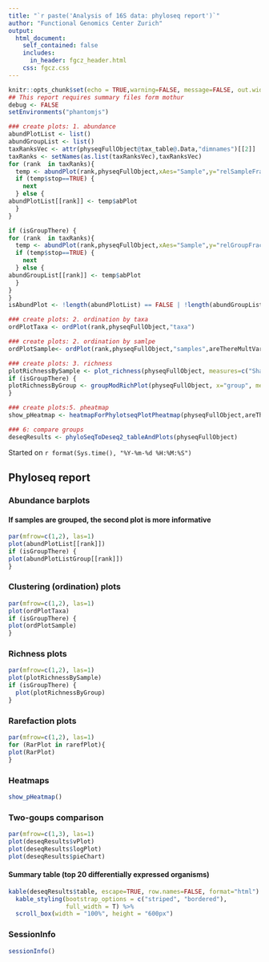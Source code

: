 ```yaml
---
title: "`r paste('Analysis of 16S data: phyloseq report')`"
author: "Functional Genomics Center Zurich"
output: 
  html_document:
    self_contained: false
    includes:
      in_header: fgcz_header.html
    css: fgcz.css
---
```


```r
knitr::opts_chunk$set(echo = TRUE,warning=FALSE, message=FALSE, out.width = "49%")
## This report requires summary files form mothur
debug <- FALSE
setEnvironments("phantomjs")
```

```r
### create plots: 1. abundance
abundPlotList <- list()
abundGroupList <- list()
taxRanksVec <- attr(physeqFullObject@tax_table@.Data,"dimnames")[[2]]
taxRanks <- setNames(as.list(taxRanksVec),taxRanksVec)
for (rank  in taxRanks){
  temp <- abundPlot(rank,physeqFullObject,xAes="Sample",y="relSampleFract")
  if (temp$stop==TRUE) {
    next
  } else {
abundPlotList[[rank]] <- temp$abPlot
  }
}

if (isGroupThere) {
for (rank  in taxRanks){
  temp <- abundPlot(rank,physeqFullObject,xAes="Sample",y="relGroupFract")
  if (temp$stop==TRUE) {
    next
  } else {
abundGroupList[[rank]] <- temp$abPlot
  }
}
}
isAbundPlot <- !length(abundPlotList) == FALSE | !length(abundGroupList) == FALSE
```

```r
### create plots: 2. ordination by taxa
ordPlotTaxa <- ordPlot(rank,physeqFullObject,"taxa")
```

```r
### create plots: 2. ordination by samlpe
ordPlotSample<- ordPlot(rank,physeqFullObject,"samples",areThereMultVar)
```

```r
### create plots: 3. richness 
plotRichnessBySample <- plot_richness(physeqFullObject, measures=c("Shannon"))
if (isGroupThere) {
plotRichnessByGroup <- groupModRichPlot(physeqFullObject, x="group", measures=c("Shannon"))
}
```


```r
### create plots:5. pheatmap
show_pHeatmap <- heatmapForPhylotseqPlotPheatmap(physeqFullObject,areThereMultVar)
```


```r
### 6: compare groups
deseqResults <- phyloSeqToDeseq2_tableAndPlots(physeqFullObject)
```

Started on `r format(Sys.time(), "%Y-%m-%d %H:%M:%S")`

## Phyloseq report {.tabset}
### Abundance barplots
#### If samples are grouped, the second plot  is more informative
```r
par(mfrow=c(1,2), las=1)
plot(abundPlotList[[rank]])
if (isGroupThere) {
plot(abundPlotListGroup[[rank]])
}
```

### Clustering (ordination) plots
```r
par(mfrow=c(1,2), las=1)
plot(ordPlotTaxa)
if (isGroupThere) {
plot(ordPlotSample)
}
```

### Richness plots
```r
par(mfrow=c(1,2), las=1)
plot(plotRichnessBySample)
if (isGroupThere) {
  plot(plotRichnessByGroup)
}
```

### Rarefaction plots
```r
par(mfrow=c(1,2), las=1)
for (RarPlot in rarefPlot){
plot(RarPlot)
}
```

### Heatmaps
```r
show_pHeatmap()
```

### Two-goups comparison
```r
par(mfrow=c(1,3), las=1)
plot(deseqResults$vPlot)
plot(deseqResults$logPlot)
plot(deseqResults$pieChart)
```

#### Summary table (top 20 differentially expressed organisms)
```r
kable(deseqResults$table, escape=TRUE, row.names=FALSE, format="html") %>%
  kable_styling(bootstrap_options = c("striped", "bordered"),
                full_width = T) %>%
  scroll_box(width = "100%", height = "600px")
```

### SessionInfo
```r
sessionInfo()
```
